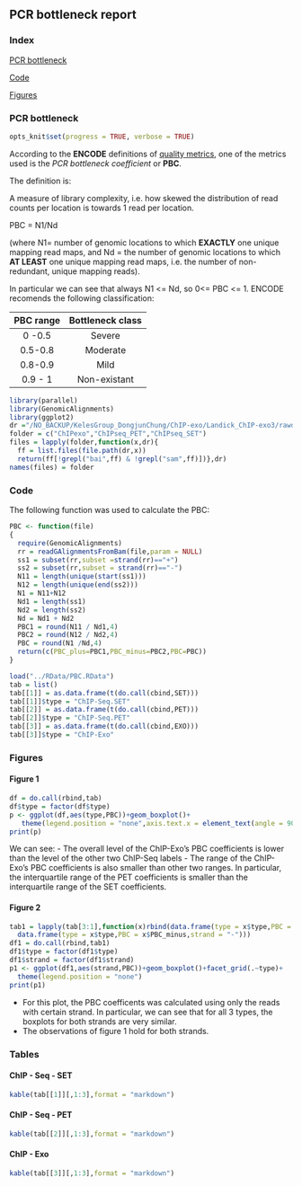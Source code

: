 
## PCR bottleneck report

### Index

[PCR bottleneck](#PCR-bottleneck)

[Code](#Code)

[Figures](#Figures)


### PCR bottleneck		

```r
opts_knit$set(progress = TRUE, verbose = TRUE)
```

According to the **ENCODE** definitions of [quality metrics](http://encodeproject.org/ENCODE/qualityMetrics.html#definitions), one of the metrics used is the *PCR bottleneck coefficient* or **PBC**.

The definition is:

A measure of library complexity, i.e. how skewed the distribution of read counts per location is towards 1 read per location.

PBC = N1/Nd

(where N1= number of genomic locations to which **EXACTLY** one unique mapping read maps, and Nd = the number of genomic locations to which **AT LEAST** one unique mapping read maps, i.e. the number of non-redundant, unique mapping reads).

In particular we can see that always N1 <= Nd, so 0<= PBC <= 1. ENCODE recomends the following classification:

| PBC range | Bottleneck class |
| :---:     | :---: |
|0 -0.5  | Severe |
| 0.5-0.8 | Moderate|
|0.8-0.9 | Mild |
|0.9 - 1| Non-existant|

```r
library(parallel)
library(GenomicAlignments)
library(ggplot2)
dr ="/NO_BACKUP/KelesGroup_DongjunChung/ChIP-exo/Landick_ChIP-exo3/rawdata"
folder = c("ChIPexo","ChIPseq_PET","ChIPseq_SET")
files = lapply(folder,function(x,dr){
  ff = list.files(file.path(dr,x))
  return(ff[!grepl("bai",ff) & !grepl("sam",ff)])},dr)
names(files) = folder
```
### Code

The following function was used to calculate the PBC:

```r
PBC <- function(file)
{
  require(GenomicAlignments)
  rr = readGAlignmentsFromBam(file,param = NULL)
  ss1 = subset(rr,subset =strand(rr)=="+")
  ss2 = subset(rr,subset = strand(rr)=="-")
  N11 = length(unique(start(ss1)))
  N12 = length(unique(end(ss2)))
  N1 = N11+N12
  Nd1 = length(ss1)
  Nd2 = length(ss2)
  Nd = Nd1 + Nd2
  PBC1 = round(N11 / Nd1,4)
  PBC2 = round(N12 / Nd2,4)
  PBC = round(N1 /Nd,4)
  return(c(PBC_plus=PBC1,PBC_minus=PBC2,PBC=PBC))  
}
```

```r
load("../RData/PBC.RData")
tab = list()
tab[[1]] = as.data.frame(t(do.call(cbind,SET)))
tab[[1]]$type = "ChIP-Seq.SET"
tab[[2]] = as.data.frame(t(do.call(cbind,PET)))
tab[[2]]$type = "ChIP-Seq.PET"
tab[[3]] = as.data.frame(t(do.call(cbind,EXO)))
tab[[3]]$type = "ChIP-Exo"
```
### Figures

#### Figure 1

```r
df = do.call(rbind,tab)
df$type = factor(df$type)
p <- ggplot(df,aes(type,PBC))+geom_boxplot()+
   theme(legend.position = "none",axis.text.x = element_text(angle = 90))
print(p)
```

We can see:
- The overall level of the ChIP-Exo's PBC coefficients is lower than the level of the other two ChIP-Seq labels
- The range of the ChIP-Exo's PBC coefficients is also smaller than other two ranges. In particular, the interquartile range of the PET coefficients is smaller than the interquartile range of the SET coefficients.

#### Figure 2

```r
tab1 = lapply(tab[3:1],function(x)rbind(data.frame(type = x$type,PBC = x$PBC_plus,strand = "+"),
  data.frame(type = x$type,PBC = x$PBC_minus,strand = "-")))
df1 = do.call(rbind,tab1)
df1$type = factor(df1$type)
df1$strand = factor(df1$strand)
p1 <- ggplot(df1,aes(strand,PBC))+geom_boxplot()+facet_grid(.~type)+
  theme(legend.position = "none")
print(p1)
```

- For this plot, the PBC coefficents was calculated using only the reads with certain strand. In particular, we can see that for all 3 types, the boxplots for both strands are very similar.
- The observations of figure 1 hold for both strands.



### Tables

#### ChIP - Seq - SET
```r
kable(tab[[1]][,1:3],format = "markdown")
```

#### ChIP - Seq - PET
```r
kable(tab[[2]][,1:3],format = "markdown")
```

#### ChIP - Exo
```r
kable(tab[[3]][,1:3],format = "markdown")
```

